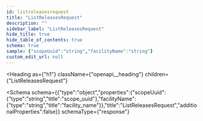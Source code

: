 ```yaml
---
id: listreleasesrequest
title: "ListReleasesRequest"
description: ""
sidebar_label: "ListReleasesRequest"
hide_title: true
hide_table_of_contents: true
schema: true
sample: {"scopeUuid":"string","facilityName":"string"}
custom_edit_url: null
---
```



<Heading
  as={"h1"}
  className={"openapi__heading"}
  children={"ListReleasesRequest"}
>
</Heading>





<Schema
  schema={{"type":"object","properties":{"scopeUuid":{"type":"string","title":"scope_uuid"},"facilityName":{"type":"string","title":"facility_name"}},"title":"ListReleasesRequest","additionalProperties":false}}
  schemaType={"response"}
>
  
</Schema>
            